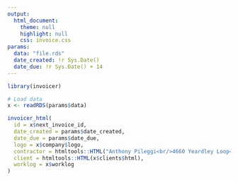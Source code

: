 ```yaml
---
output:
  html_document:
    theme: null
    highlight: null
    css: invoice.css
params:
  data: "file.rds"
  date_created: !r Sys.Date()
  date_due: !r Sys.Date() + 14
---
```


```r
library(invoicer)

# Load data
x <- readRDS(params$data)
```

```r
invoicer_html(
  id = x$next_invoice_id,
  date_created = params$date_created,
  date_due = params$date_due,
  logo = x$company$logo,
  contractor = htmltools::HTML("Anthony Pileggi<br/>4660 Yeardley Loop<br/>Williamsburg, VA 23185"),
  client = htmltools::HTML(x$clients$html),
  worklog = x$worklog
)
```
